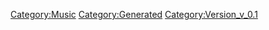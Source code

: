 {{Music
 |Name=一度だけの恋なら
 |ID=38
 |Cov=22
 |Cd=12
 |Nam=22
 |Div=22
 |Ma=2
 |SerieId=1
 |SerieLogoId=1
 |WavId=22
 |VariationId=20
 |Dsc=22
 |Strt=10
 |ValkyrieBattle=1
 |ValkyrieIntro=1
 |ValkyrieIntroSky=1
 |DivaSolo=1
 |DivaMulti=1
 |Exp=2
 |OfficialName=一度だけの恋なら
 |VocalName=ワルキューレ　美雲ΔJUNNA　フレイアΔ鈴木みのり<br />カナメΔ安野希世乃　レイナΔ東山奈央　マキナΔ西田望見
 |Description=作品：マクロスΔ<br /><br />歌手：ワルキューレ<br />　　　美雲ΔJUNNA　フレイアΔ鈴木みのり<br />　　　カナメΔ安野希世乃　レイナΔ東山奈央<br />　　　マキナΔ西田望見<br /><br />作詞：唐沢美帆、加藤裕介<br />作曲：加藤裕介
 |StoryTitle=「私は、好きな歌を歌いたい！」
 |StoryDesc=ワルキューレに憧れて、故郷を飛び出したフレイア。<br /><br />見事に夢を叶え、ワルキューレのメンバーとして<br />ヴァール症候群から多くの人を救う立場となった少女は、<br />ただ歌うことが好きだからという気持ちだけではなく、<br />いつしか歌うことの意味を考え始める。
 |BuyURL=https://recochoku.jp/song/S1003285196/
 |BannerId=4
 |AnmStoreURL=https://anime.dmkt-sp.jp/animestore/ci_pc?workId=20867
}}
[[Category:Music]]
[[Category:Generated]]
[[Category:Version_v_0.1]]
